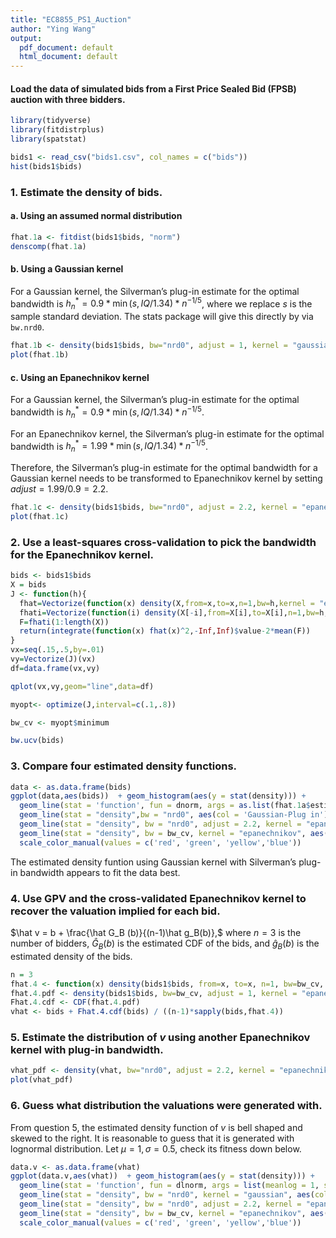 ```yaml
---
title: "EC8855_PS1_Auction"
author: "Ying Wang"
output:
  pdf_document: default
  html_document: default
---
```


#### Load the data of simulated bids from a First Price Sealed Bid (FPSB) auction with three bidders.
```r
library(tidyverse)
library(fitdistrplus)
library(spatstat) 

bids1 <- read_csv("bids1.csv", col_names = c("bids"))
hist(bids1$bids)
```

### 1. Estimate the density of bids.

#### a. Using an assumed normal distribution
```r
fhat.1a <- fitdist(bids1$bids, "norm") 
denscomp(fhat.1a)
```

#### b. Using a Gaussian kernel
For a Gaussian kernel, the Silverman's plug-in estimate for the optimal bandwidth is $h^*_n=0.9*\min(s,IQ/1.34)*n^{-1/5}$, where we replace $s$ is the sample standard deviation. The stats package will give this directly by via `bw.nrd0`.
```r
fhat.1b <- density(bids1$bids, bw="nrd0", adjust = 1, kernel = "gaussian")
plot(fhat.1b)
```

#### c. Using an Epanechnikov kernel
For a Gaussian kernel, the Silverman's plug-in estimate for the optimal bandwidth is $h^*_n=0.9*\min(s,IQ/1.34)*n^{-1/5}$.

For an Epanechnikov kernel, the Silverman's plug-in estimate for the optimal bandwidth is $h^*_n=1.99*\min(s,IQ/1.34)*n^{-1/5}$.

Therefore, the Silverman's plug-in estimate for the optimal bandwidth for a Gaussian kernel needs to be transformed to Epanechnikov kernel by setting $adjust=1.99/0.9=2.2$.
```r
fhat.1c <- density(bids1$bids, bw="nrd0", adjust = 2.2, kernel = "epanechnikov") 
plot(fhat.1c)
```

### 2. Use a least-squares cross-validation to pick the bandwidth for the Epanechnikov kernel.
```r
bids <- bids1$bids
X = bids
J <- function(h){
  fhat=Vectorize(function(x) density(X,from=x,to=x,n=1,bw=h,kernel = "epanechnikov")$y)
  fhati=Vectorize(function(i) density(X[-i],from=X[i],to=X[i],n=1,bw=h,kernel = "epanechnikov")$y)
  F=fhati(1:length(X))
  return(integrate(function(x) fhat(x)^2,-Inf,Inf)$value-2*mean(F))  
}
vx=seq(.15,.5,by=.01)
vy=Vectorize(J)(vx)
df=data.frame(vx,vy)

qplot(vx,vy,geom="line",data=df)

myopt<- optimize(J,interval=c(.1,.8))

bw_cv <- myopt$minimum

bw.ucv(bids)
```


### 3. Compare four estimated density functions.
```r
data <- as.data.frame(bids)
ggplot(data,aes(bids))  + geom_histogram(aes(y = stat(density))) +
  geom_line(stat = 'function', fun = dnorm, args = as.list(fhat.1a$estimate), aes(col = 'Normal')) +
  geom_line(stat = "density",bw = "nrd0", aes(col = 'Gaussian-Plug in')) +
  geom_line(stat = "density", bw = "nrd0", adjust = 2.2, kernel = "epanechnikov", aes(col = 'Epanechnikov-Plug in')) + 
  geom_line(stat = "density", bw = bw_cv, kernel = "epanechnikov", aes(col = 'Epanechnikov-CV')) +
  scale_color_manual(values = c('red', 'green', 'yellow','blue'))
```

The estimated density funtion using Gaussian kernel with Silverman's plug-in bandwidth appears to fit the data best.

### 4. Use GPV and the cross-validated Epanechnikov kernel to recover the valuation implied for each bid.
$\hat v = b + \frac{\hat G_B (b)}{(n-1)\hat g_B(b)},$ where $n=3$ is the number of bidders, $\hat G_B (b)$ is the estimated CDF of the bids, and $\hat g_B(b)$ is the estimated density of the bids.
```r
n = 3
fhat.4 <- function(x) density(bids1$bids, from=x, to=x, n=1, bw=bw_cv, adjust = 1, kernel = "epanechnikov")$y
fhat.4.pdf <- density(bids1$bids, bw=bw_cv, adjust = 1, kernel = "epanechnikov")
Fhat.4.cdf <- CDF(fhat.4.pdf)
vhat <- bids + Fhat.4.cdf(bids) / ((n-1)*sapply(bids,fhat.4))
```

### 5. Estimate the distribution of $v$ using another Epanechnikov kernel with plug-in bandwidth.
```r
vhat_pdf <- density(vhat, bw="nrd0", adjust = 2.2, kernel = "epanechnikov") 
plot(vhat_pdf)
```

### 6. Guess what distribution the valuations were generated with.
From question 5, the estimated density function of $v$ is bell shaped and skewed to the right. It is reasonable to guess that it is generated with lognormal distribution. Let $\mu=1, \sigma=0.5$, check its fitness down below.
```r
data.v <- as.data.frame(vhat)
ggplot(data.v,aes(vhat))  + geom_histogram(aes(y = stat(density))) +
  geom_line(stat = 'function', fun = dlnorm, args = list(meanlog = 1, sdlog = 0.5), aes(col = 'LogNormal')) +
  geom_line(stat = "density", bw = "nrd0", kernel = "gaussian", aes(col = 'Gaussian-Plug in')) +  
  geom_line(stat = "density", bw = "nrd0", adjust = 2.2, kernel = "epanechnikov", aes(col = 'Epanechnikov-Plug in')) +
  geom_line(stat = "density", bw = bw_cv, kernel = "epanechnikov", aes(col = 'Epanechnikov-CV')) +
  scale_color_manual(values = c('red', 'green', 'yellow','blue'))
```

